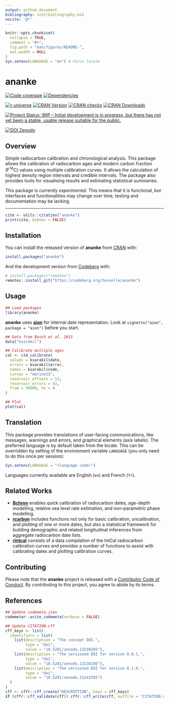 ```yaml
---
output: github_document
bibliography: inst/bibliography.bib
nocite: '@*'
---
```


<!-- README.md is generated from README.Rmd. Please edit that file -->

```r
knitr::opts_chunk$set(
  collapse = TRUE,
  comment = "#>",
  fig.path = "man/figures/README-",
  out.width = NULL
)
Sys.setenv(LANGUAGE = "en") # Force locale
```

# ananke

<!-- badges: start -->
[![Code coverage](https://packages.tesselle.org/ananke/coverage/badge.svg)](https://packages.tesselle.org/ananke/coverage/)
[![Dependencies](https://tinyverse.netlify.app/badge/ananke)](https://cran.r-project.org/package=ananke)

[![r-universe](https://tesselle.r-universe.dev/badges/ananke)](https://tesselle.r-universe.dev/ananke){.pkgdown-devel}
[![CRAN Version](https://www.r-pkg.org/badges/version/ananke)](https://cran.r-project.org/package=ananke){.pkgdown-release}
[![CRAN checks](https://badges.cranchecks.info/worst/ananke.svg)](https://cran.r-project.org/web/checks/check_results_ananke.html){.pkgdown-release}
[![CRAN Downloads](https://cranlogs.r-pkg.org/badges/ananke)](https://cran.r-project.org/package=ananke){.pkgdown-release}

[![Project Status: WIP – Initial development is in progress, but there has not yet been a stable, usable release suitable for the public.](https://www.repostatus.org/badges/latest/wip.svg)](https://www.repostatus.org/#wip)

[![DOI Zenodo](https://zenodo.org/badge/DOI/10.5281/zenodo.13236285.svg)](https://doi.org/10.5281/zenodo.13236285)
<!-- badges: end -->

## Overview

Simple radiocarbon calibration and chronological analysis. This package allows the calibration of radiocarbon ages and modern carbon fraction (F^14^C) values using multiple calibration curves. It allows the calculation of highest density region intervals and credible intervals. The package also provides tools for visualising results and estimating statistical summaries.

This package is currently *experimental*. This means that it is functional, but interfaces and functionalities may change over time, testing and documentation may be lacking.

---

```r
cite <- utils::citation("ananke")
print(cite, bibtex = FALSE)
```

## Installation

You can install the released version of **ananke** from [CRAN](https://CRAN.R-project.org) with:

```r
install.packages("ananke")
```

And the development version from [Codeberg](https://codeberg.org/) with:

```r
# install.packages("remotes")
remotes::install_git("https://codeberg.org/tesselle/ananke")
```

## Usage

```r
## Load packages
library(ananke)
```

**ananke** uses [**aion**](https://packages.tesselle.org/aion/) for internal date representation. Look at `vignette("aion", package = "aion")` before you start.

```r
## Data from Bosch et al. 2015
data("ksarakil")

## Calibrate multiple ages
cal <- c14_calibrate(
  values = ksarakil$date,
  errors = ksarakil$error,
  names = ksarakil$code,
  curves = "marine13",
  reservoir_offsets = 53,
  reservoir_errors = 43,
  from = 50000, to = 0
)

## Plot
plot(cal)
```

## Translation

This package provides translations of user-facing communications, like messages, warnings and errors, and graphical elements (axis labels). The preferred language is by default taken from the locale. This can be overridden by setting of the environment variable `LANGUAGE` (you only need to do this once per session):

``` r
Sys.setenv(LANGUAGE = "<language code>")
```

Languages currently available are English (`en`) and French (`fr`).

## Related Works

* [**Bchron**](https://github.com/andrewcparnell/Bchron) enables quick calibration of radiocarbon dates, age-depth modelling, relative sea level rate estimation, and non-parametric phase modelling.
* [**rcarbon**](https://github.com/ahb108/rcarbon) includes functions not only for basic calibration, uncalibration, and plotting of one or more dates, but also a statistical framework for building demographic and related longitudinal inferences from aggregate radiocarbon date lists.
* [**rintcal**](https://github.com/Maarten14C/rintcal) consists of a data compilation of the IntCal radiocarbon calibration curves and provides a number of functions to assist with calibrating dates and plotting calibration curves.

## Contributing

Please note that the **ananke** project is released with a [Contributor Code of Conduct](https://www.tesselle.org/conduct.html). By contributing to this project, you agree to abide by its terms.

## References

```r
## Update codemeta.json
codemetar::write_codemeta(verbose = FALSE)

## Update CITATION.cff
cff_keys <- list(
  identifiers = list(
    list(description = "The concept DOI.",
         type = "doi",
         value = "10.5281/zenodo.13236285"),
    list(description = "The versioned DOI for version 0.0.1.",
         type = "doi",
         value = "10.5281/zenodo.13236286"),
    list(description = "The versioned DOI for version 0.1.0.",
         type = "doi",
         value = "10.5281/zenodo.15242585")
  )
)
cff <- cffr::cff_create("DESCRIPTION", keys = cff_keys)
if (cffr::cff_validate(cff)) cffr::cff_write(cff, outfile = "CITATION.cff")
```
